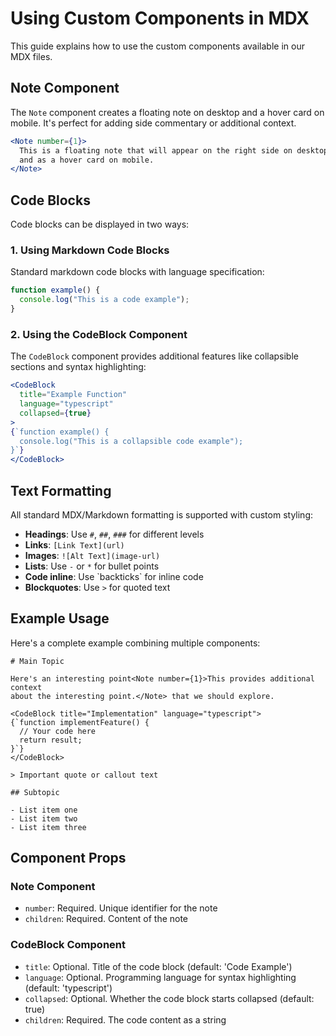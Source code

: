 # Using Custom Components in MDX

This guide explains how to use the custom components available in our MDX files.

## Note Component

The `Note` component creates a floating note on desktop and a hover card on mobile. It's perfect for adding side commentary or additional context.

```jsx
<Note number={1}>
  This is a floating note that will appear on the right side on desktop
  and as a hover card on mobile.
</Note>
```

## Code Blocks

Code blocks can be displayed in two ways:

### 1. Using Markdown Code Blocks

Standard markdown code blocks with language specification:

```typescript
function example() {
  console.log("This is a code example");
}
```

### 2. Using the CodeBlock Component

The `CodeBlock` component provides additional features like collapsible sections and syntax highlighting:

```jsx
<CodeBlock 
  title="Example Function" 
  language="typescript" 
  collapsed={true}
>
{`function example() {
  console.log("This is a collapsible code example");
}`}
</CodeBlock>
```

## Text Formatting

All standard MDX/Markdown formatting is supported with custom styling:

- **Headings**: Use `#`, `##`, `###` for different levels
- **Links**: `[Link Text](url)`
- **Images**: `![Alt Text](image-url)`
- **Lists**: Use `-` or `*` for bullet points
- **Code inline**: Use \`backticks\` for inline code
- **Blockquotes**: Use `>` for quoted text

## Example Usage

Here's a complete example combining multiple components:

```mdx
# Main Topic

Here's an interesting point<Note number={1}>This provides additional context 
about the interesting point.</Note> that we should explore.

<CodeBlock title="Implementation" language="typescript">
{`function implementFeature() {
  // Your code here
  return result;
}`}
</CodeBlock>

> Important quote or callout text

## Subtopic

- List item one
- List item two
- List item three
```

## Component Props

### Note Component
- `number`: Required. Unique identifier for the note
- `children`: Required. Content of the note

### CodeBlock Component
- `title`: Optional. Title of the code block (default: 'Code Example')
- `language`: Optional. Programming language for syntax highlighting (default: 'typescript')
- `collapsed`: Optional. Whether the code block starts collapsed (default: true)
- `children`: Required. The code content as a string 